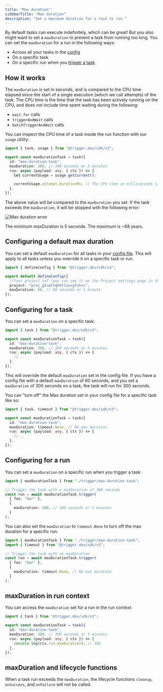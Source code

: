 ```yaml
---
title: "Max duration"
sidebarTitle: "Max duration"
description: "Set a maximum duration for a task to run."
---
```


By default tasks can execute indefinitely, which can be great! But you also might want to set a `maxDuration` to prevent a task from running too long. You can set the `maxDuration` for a run in the following ways:

- Across all your tasks in the [config](/config/config-file#max-duration)
- On a specific task
- On a specific run when you [trigger a task](/triggering#maxduration)

## How it works

The `maxDuration` is set in seconds, and is compared to the CPU time elapsed since the start of a single execution (which we call attempts) of the task. The CPU time is the time that the task has been actively running on the CPU, and does not include time spent waiting during the following:

- `wait.for` calls
- `triggerAndWait` calls
- `batchTriggerAndWait` calls

You can inspect the CPU time of a task inside the run function with our `usage` utility:

```ts /trigger/max-duration.ts
import { task, usage } from "@trigger.dev/sdk/v3";

export const maxDurationTask = task({
  id: "max-duration-task",
  maxDuration: 300, // 300 seconds or 5 minutes
  run: async (payload: any, { ctx }) => {
    let currentUsage = usage.getCurrent();

    currentUsage.attempt.durationMs; // The CPU time in milliseconds since the start of the run
  },
});
```

The above value will be compared to the `maxDuration` you set. If the task exceeds the `maxDuration`, it will be stopped with the following error:

![Max duration error](/runs/max-duration-error.png)

<Note>The minimum maxDuration is 5 seconds. The maximum is ~68 years.</Note>

## Configuring a default max duration

You can set a default `maxDuration` for all tasks in your [config file](/config/config-file#default-machine). This will apply to all tasks unless you override it on a specific task or run.

```ts /config/default-max-duration.ts
import { defineConfig } from "@trigger.dev/sdk/v3";

export default defineConfig({
  //Your project ref (you can see it on the Project settings page in the dashboard)
  project: "proj_gtcwttqhhtlasxgfuhxs",
  maxDuration: 60, // 60 seconds or 1 minute
});
```

## Configuring for a task

You can set a `maxDuration` on a specific task:

```ts /trigger/max-duration-task.ts
import { task } from "@trigger.dev/sdk/v3";

export const maxDurationTask = task({
  id: "max-duration-task",
  maxDuration: 300, // 300 seconds or 5 minutes
  run: async (payload: any, { ctx }) => {
    //...
  },
});
```

This will override the default `maxDuration` set in the config file. If you have a config file with a default `maxDuration` of 60 seconds, and you set a `maxDuration` of 300 seconds on a task, the task will run for 300 seconds.

You can "turn off" the Max duration set in your config file for a specific task like so:

```ts /trigger/max-duration-task.ts
import { task, timeout } from "@trigger.dev/sdk/v3";

export const maxDurationTask = task({
  id: "max-duration-task",
  maxDuration: timeout.None, // No max duration
  run: async (payload: any, { ctx }) => {
    //...
  },
});
```

## Configuring for a run

You can set a `maxDuration` on a specific run when you trigger a task:

```ts /trigger/max-duration.ts
import { maxDurationTask } from "./trigger/max-duration-task";

// Trigger the task with a maxDuration of 300 seconds
const run = await maxDurationTask.trigger(
  { foo: "bar" },
  {
    maxDuration: 300, // 300 seconds or 5 minutes
  }
);
```

You can also set the `maxDuration` to `timeout.None` to turn off the max duration for a specific run:

```ts /trigger/max-duration.ts
import { maxDurationTask } from "./trigger/max-duration-task";
import { timeout } from "@trigger.dev/sdk/v3";

// Trigger the task with no maxDuration
const run = await maxDurationTask.trigger(
  { foo: "bar" },
  {
    maxDuration: timeout.None, // No max duration
  }
);
```

## maxDuration in run context

You can access the `maxDuration` set for a run in the run context:

```ts /trigger/max-duration-task.ts
import { task } from "@trigger.dev/sdk/v3";

export const maxDurationTask = task({
  id: "max-duration-task",
  maxDuration: 300, // 300 seconds or 5 minutes
  run: async (payload: any, { ctx }) => {
    console.log(ctx.run.maxDuration); // 300
  },
});
```

## maxDuration and lifecycle functions

When a task run exceeds the `maxDuration`, the lifecycle functions `cleanup`, `onSuccess`, and `onFailure` will not be called.
